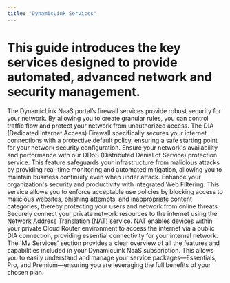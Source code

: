 ```yaml
---
title: "DynamicLink Services"
---
```


# This guide introduces the key services designed to provide automated, advanced network and security management.

<CardGroup cols={2}>
  <Card title="Firewall and DIA Firewall" icon="globe" href="/Services/ddos">
    The DynamicLink NaaS portal’s firewall services provide robust security for your network. By allowing you to create granular rules, you can control traffic flow and protect your network from unauthorized access. The DIA (Dedicated Internet Access) Firewall specifically secures your internet connections with a protective default policy, ensuring a safe starting point for your network security configuration.
  </Card>
  <Card title="DDoS Protection" icon="shield" href="/Services/ddos">
    Ensure your network's availability and performance with our DDoS (Distributed Denial of Service) protection service. This feature safeguards your infrastructure from malicious attacks by providing real-time monitoring and automated mitigation, allowing you to maintain business continuity even when under attack.
  </Card>
  <Card title="Web Filtering" icon="filter">
    Enhance your organization's security and productivity with integrated Web Filtering. This service allows you to enforce acceptable use policies by blocking access to malicious websites, phishing attempts, and inappropriate content categories, thereby protecting your users and network from online threats.
  </Card>
  <Card title="NAT (Network Address Translation)" icon="globe">
    Securely connect your private network resources to the internet using the Network Address Translation (NAT) service. NAT enables devices within your private Cloud Router environment to access the internet via a public DIA connection, providing essential connectivity for your internal network.
  </Card>
  <Card title="My Services and Packages" icon="service">
    The 'My Services' section provides a clear overview of all the features and capabilities included in your DynamicLink NaaS subscription. This allows you to easily understand and manage your service packages—Essentials, Pro, and Premium—ensuring you are leveraging the full benefits of your chosen plan.
  </Card>
</CardGroup>